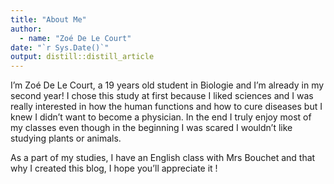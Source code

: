 ```yaml
---
title: "About Me"
author: 
  - name: "Zoé De Le Court" 
date: "`r Sys.Date()`"
output: distill::distill_article
---
```

I'm Zoé De Le Court, a 19 years old student in Biologie and I'm already in my second year! I chose this study at first because I liked sciences and I was really interested in how the human functions and how to cure diseases but I knew I didn't want to become a physician. In the end I truly enjoy most of my classes even though in the beginning I was scared I wouldn't like studying plants or animals. 

As a part of my studies, I have an English class with Mrs Bouchet and that why I created this blog, I hope you'll appreciate it ! 

